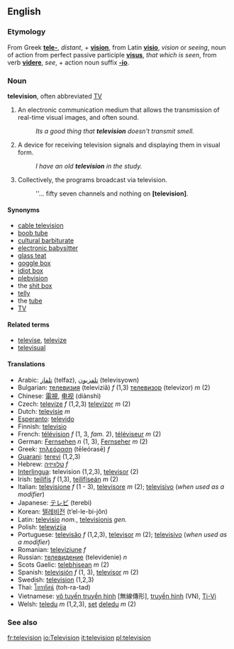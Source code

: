 ==English==
===Etymology===
From Greek '''[[tele-]]''', ''distant'', + '''[[vision]]''', from Latin '''[[visio]]''', ''vision'' or ''seeing'', noun of action from perfect passive participle '''[[visus]]''', ''that which is seen'', from verb '''[[videre]]''', ''see'', + action noun suffix '''[[-io]]'''.

===Noun===
'''television''', often abbreviated [[TV]]

# An electronic communication medium that allows the transmission of real-time visual images, and often sound.
#: ''Its a good thing that '''television''' doesn't transmit smell.''
# A device for receiving television signals and displaying them in visual form.
#: ''I have an old '''television''' in the study.''
# Collectively, the programs broadcast via television.
#: ''... fifty seven channels and nothing on '''[television]'''.

====Synonyms====
*[[cable television]]
*[[boob tube]]
*[[cultural barbiturate]]
*[[electronic babysitter]]
*[[glass teat]]
*[[goggle box]]
*[[idiot box]]
*[[plebvision]]
*the [[shit box]]
*[[telly]]
*the [[tube]]
*[[TV]]

====Related terms====
*[[televise]], [[televize]]
*[[televisual]]

====Translations====
*Arabic: [[تلفاز]] (telfaz), [[تلفزيون]] (televisyown)
*Bulgarian: [[телевизия]] (televiziǎ) ''f'' (1,3) [[телевизор]] (televizor) ''m'' (2)
*Chinese: [[電視]], [[电视]] (diànshì)
*Czech: [[televize]] ''f'' (1,2,3) [[televizor]] ''m'' (2)
*Dutch: [[televisie]] ''m''
*[[Esperanto]]: [[televido]]
*Finnish: [[televisio]]
*French: [[télévision]] ''f'' (1, 3,  ''fam.'' 2), [[téléviseur]] ''m'' (2)
*German: [[:de:Fernsehen|Fernsehen]] ''n'' (1, 3), [[:de:Fernseher|Fernseher]] ''m'' (2)
*Greek: [[τηλεόραση]] (tēleórasē) ''f''
*[[Guarani]]: [[terevi]] (1,2,3)
*Hebrew: [[טלוויזיה]] ''f''
*[[Interlingua]]: television (1,2,3), [[televisor]] (2)
*Irish: [[teilifís]] ''f'' (1,3), [[teilifíseán]] ''m'' (2)
*Italian: [[televisione]] ''f'' (1 - 3), [[televisore]] ''m'' (2); [[televisivo]] (''when used as a modifier'')
*Japanese: [[テレビ]] (terebi)
*Korean: [[텔레비전]] (tʼel-le-bi-jŏn)
*Latin: [[televisio]] ''nom.'', [[televisionis]] ''gen.''
*Polish: [[telewizija]]
*Portuguese: [[televisão]] ''f'' (1,2,3), [[televisor]] ''m'' (2); [[televisivo]] (''when used as a modifier'')
*Romanian: [[televiziune]] ''f''
*Russian: [[телевидение]] (televidenie) ''n''
*Scots Gaelic: [[telebhisean]] ''m'' (2)
*Spanish: [[televisión]] ''f'' (1, 3), [[televisor]] ''m'' (2)
*Swedish: [[television]] (1,2,3)
*Thai: [[โทรทัศน์]] (toh-ra-tad)
*Vietnamese: [[vô tuyến truyền hình]] [無線傳形], [[truyền hình]] (VN), [[Ti-Vi]]
*Welsh: [[teledu]] ''m'' (1,2,3), [[set]] [[teledu|deledu]] ''m'' (2)

===See also===
{{Wikipedia}}

[[fr:television]]
[[io:Television]]
[[it:television]]
[[pl:television]]